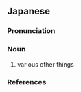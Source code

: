 ==Japanese==
{{ja-kanjitab|しょ|た|yomi=o}}

===Pronunciation===
{{ja-pron|yomi=o|しょた|acc=1|acc_ref=DJR}}

===Noun===
{{ja-noun|しょた}}

# various other things

===References===
<references/>